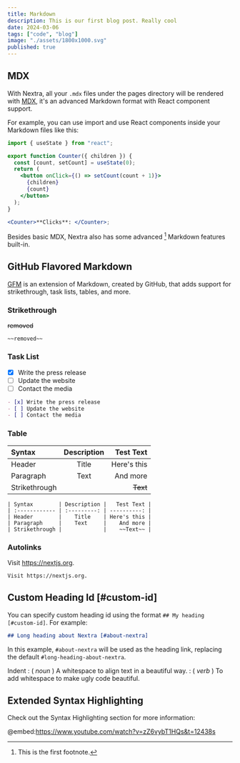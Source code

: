 ```yaml
---
title: Markdown
description: This is our first blog post. Really cool
date: 2024-03-06
tags: ["code", "blog"]
image: "./assets/1800x1000.svg"
published: true
---
```


## MDX

With Nextra, all your `.mdx` files under the pages directory will be rendered
with [MDX](https://mdxjs.com/about), it's an advanced Markdown format with React
component support.

For example, you can use import and use React components inside your Markdown
files like this:

```jsx filename="Markdown"
import { useState } from "react";

export function Counter({ children }) {
  const [count, setCount] = useState(0);
  return (
    <button onClick={() => setCount(count + 1)}>
      {children}
      {count}
    </button>
  );
}

<Counter>**Clicks**: </Counter>;
```

Besides basic MDX, Nextra also has some advanced [^1] Markdown features built-in.

## GitHub Flavored Markdown

[GFM](https://github.github.com/gfm) is an extension of Markdown, created by
GitHub, that adds support for strikethrough, task lists, tables, and more.

### Strikethrough

~~removed~~

```mdx filename="Markdown"
~~removed~~
```

### Task List

- [x] Write the press release
- [ ] Update the website
- [ ] Contact the media

```md filename="Markdown"
- [x] Write the press release
- [ ] Update the website
- [ ] Contact the media
```

### Table

| Syntax        | Description |   Test Text |
| :------------ | :---------: | ----------: |
| Header        |    Title    | Here's this |
| Paragraph     |    Text     |    And more |
| Strikethrough |             |    ~~Text~~ |

```mdx filename="Markdown"
| Syntax        | Description |   Test Text |
| :------------ | :---------: | ----------: |
| Header        |    Title    | Here's this |
| Paragraph     |    Text     |    And more |
| Strikethrough |             |    ~~Text~~ |
```

### Autolinks

Visit https://nextjs.org.

```mdx
Visit https://nextjs.org.
```

## Custom Heading Id [#custom-id]

You can specify custom heading id using the format `## My heading [#custom-id]`.
For example:

```md filename="Markdown"
## Long heading about Nextra [#about-nextra]
```

In this example, `#about-nextra` will be used as the heading link, replacing the
default `#long-heading-about-nextra`.

Indent
: ( _noun_ ) A whitespace to align text in a beautiful way.
: ( _verb_ ) To add whitespace to make ugly code beautiful.

## Extended Syntax Highlighting

Check out the Syntax Highlighting section for more information:

@embed:https://www.youtube.com/watch?v=zZ6vybT1HQs&t=12438s

[^1]: This is the first footnote.
